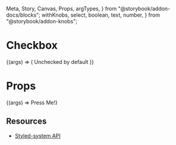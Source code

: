   Meta,
  Story,
  Canvas,
  Props,
  argTypes,
} from "@storybook/addon-docs/blocks";
  withKnobs,
  select,
  boolean,
  text,
  number,
} from "@storybook/addon-knobs";


<Meta title="Core/Checkbox" component={Checkbox} />

# Checkbox

<Canvas withToolbar>
  <Story name="Default" argTypes={color2ArgType}>
    {(args) => (
      <Checkbox
        onChange={checkAction}
        id="checkbox"
        checked={!checkedStatus}
        {...args}
      >
        Unchecked by default
      </Checkbox>
    )}
  </Story>
</Canvas>

# **Props**

<Props of={Checkbox} />

<Story name="Checkbox Interactive" argTypes={color2ArgType}>
  {(args) => <CheckboxStateful {...args}>Press Me!</CheckboxStateful>}
</Story>

## **Resources**

- [Styled-system API](https://styled-system.com/api)

